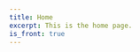 ```yaml
---
title: Home
excerpt: This is the home page.
is_front: true
---
```


<Cover />

<!--<Hero 
  heading="Hero Component"
  lead="Eius necessitatibus nobis quam repudiandae officia"
  imageUrl="placeholder.jpg"
  links={<Button>Learn more</Button>}
  style={{
    bg: "muted",
    figure: {
      maxWidth: "70%",
    }
  }}
  bg="secondary"
/> -->

<!-- <Section 
  heading="Edit this page"
>
<Div style={{
  maxWidth: ["none", "none", "60%"]
}}>

### Add a block

Edit `content/pages/home/index.mdx` to add a card.

```markdown
<Card 
  heading="Iusto natus"
  imageUrl="placeholder.jpg"
>

Itaque rerum harum amet. Iusto natus corrupti minima esse. Eaque nam voluptates veritatis.

</Card>
``` 

### Customize the theme

Update the `primary` value in `src/gatsby-theme-flex/theme.js` to change the color of the button below.

<Button variant="secondary">A button</Button>

</Div>
</Section> -->

<Section heading="What do we offer?">
  <Offers />
</Section>

<Section heading="Pricing" sx={{
  bg: "muted",
  paddingY: 128
}}>
  <Pricing />
</Section>
